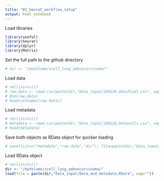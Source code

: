 ```yaml
---
title: "02_Seurat_workflow_setup"
output: html_notebook
---
```


Load libraries
```r
library(useful)
library(Seurat)
library(dplyr)
library(Matrix)
```

Set the full path to the github directory 
```r
# dir <- "/myVolume/scell_lung_adenocarcinoma/"
```

Load data
```r
# rm(list=ls())
# raw.data <- read.csv(paste(dir,"Data_input/190128_datafinal.csv", sep=""), header=T, row.names = 1)
# dim(raw.data)
# head(colnames(raw.data))
```

Load metadata
```r
# rm(list=ls())
# metadata <- read.csv(paste(dir,"Data_input/190128_metacells.csv", sep=""), row.names=1, header=T)
# head(metadata)
```

Save both objects as RData object for quicker loading 
```r
# save(list=c("metadata","raw.data","dir"), file=paste(dir,"Data_input/Data_and_metadata.RData", sep=""))
```

Load RData object 
```r
# rm(list=ls())
dir <- "/myVolume/scell_lung_adenocarcinoma/"
load(file = paste(dir,"Data_input/Data_and_metadata.RData", sep=""))
```


